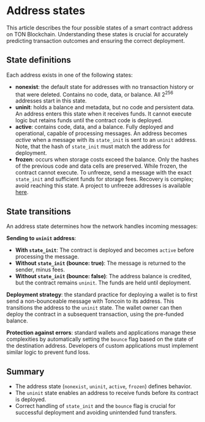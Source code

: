 
# Address states

This article describes the four possible states of a smart contract address on TON Blockchain.
Understanding these states is crucial for accurately predicting transaction outcomes and ensuring the correct deployment.

## State definitions

Each address exists in one of the following states:

-   **nonexist**: the default state for addresses with no transaction history or that were deleted. Contains no code, data, or balance. All 2<sup>256</sup> addresses start in this state.
-   **uninit**: holds a balance and metadata, but no code and persistent data. An address enters this state when it receives funds. It cannot execute logic but retains funds until the contract code is deployed.
-   **active**: contains code, data, and a balance. Fully deployed and operational, capable of processing messages. An address becomes _active_ when a message with its `state_init` is sent to an `uninit` address. Note, that the hash of `state_init` must match the address for deployment.
-   **frozen**: occurs when storage costs exceed the balance. Only the hashes of the previous code and data cells are preserved. While frozen, the contract cannot execute. To unfreeze, send a message with the exact `state_init` and sufficient funds for storage fees. Recovery is complex; avoid reaching this state. A project to unfreeze addresses is available [here](https://unfreezer.ton.org/).


## State transitions

An address state determines how the network handles incoming messages:

**Sending to `uninit` address**:
   -   **With `state_init`**: The contract is deployed and becomes `active` before processing the message.
   -   **Without `state_init` (bounce: true)**: The message is returned to the sender, minus&nbsp;fees.
   -   **Without `state_init` (bounce: false)**: The address balance is credited, but the contract remains `uninit`. The funds are held until deployment.

**Deployment strategy**: the standard practice for deploying a wallet is to first send a non-bounceable message with Toncoin to its address. This transitions the address to the `uninit` state. The wallet owner can then deploy the contract in a subsequent transaction, using the pre-funded balance.

**Protection against errors**: standard wallets and applications manage these complexities by automatically setting the `bounce` flag based on the state of the destination address. Developers of custom applications must implement similar logic to prevent fund loss.

## Summary

-   The address state (`nonexist`, `uninit`, `active`, `frozen`) defines behavior.
-   The `uninit` state enables an address to receive funds before its contract is deployed.
-   Correct handling of `state_init` and the `bounce` flag is crucial for successful deployment and avoiding unintended fund transfers.

<Feedback />
